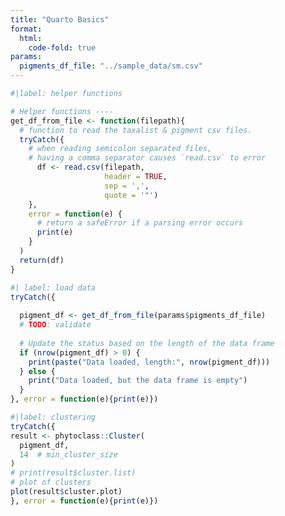 ```yaml
---
title: "Quarto Basics"
format:
  html:
    code-fold: true
params:
  pigments_df_file: "../sample_data/sm.csv"
---
```

```R
#|label: helper functions

# Helper functions ----
get_df_from_file <- function(filepath){
  # function to read the taxalist & pigment csv files.
  tryCatch({
    # when reading semicolon separated files,
    # having a comma separator causes `read.csv` to error
      df <- read.csv(filepath,
                     header = TRUE,
                     sep = ',',
                     quote = '"')
    },
    error = function(e) {
      # return a safeError if a parsing error occurs
      print(e)
    }
  )
  return(df)
}

```

```R
#| label: load data
tryCatch({
  
  pigment_df <- get_df_from_file(params$pigments_df_file)
  # TODO: validate
  
  # Update the status based on the length of the data frame
  if (nrow(pigment_df) > 0) {
    print(paste("Data loaded, length:", nrow(pigment_df)))
  } else {
    print("Data loaded, but the data frame is empty")
  }
}, error = function(e){print(e)})

```

```R
#|label: clustering
tryCatch({
result <- phytoclass::Cluster(
  pigment_df,
  14  # min_cluster_size
)
# print(result$cluster.list)
# plot of clusters
plot(result$cluster.plot)
}, error = function(e){print(e)})

```
